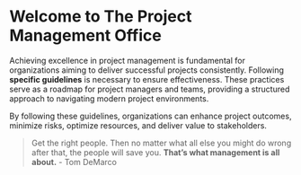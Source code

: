 # Welcome to The Project Management Office

Achieving excellence in project management is fundamental for organizations aiming to deliver successful projects consistently. Following **specific guidelines** is necessary to ensure effectiveness. These practices serve as a roadmap for project managers and teams, providing a structured approach to navigating modern project environments.

By following these guidelines, organizations can enhance project outcomes, minimize risks, optimize resources, and deliver value to stakeholders.

> Get the right people. Then no matter what all else you might do wrong after that, the people will save you. **That’s what management is all about.** - Tom DeMarco

